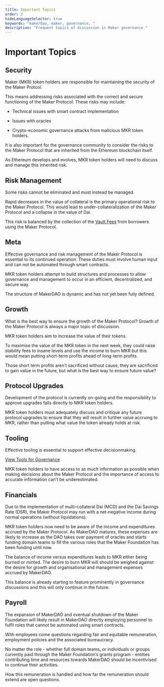 ```yaml
---
title: Important Topics
order: 3
hideLanguageSelector: true
keywords: "makerdao, maker, governance, "
description: "Frequent topics of discussion in Maker governance."
---
```


# Important Topics

## Security

Maker (MKR) token holders are responsible for maintaining the security of the Maker Protcol.

This means addressing risks associated with the correct and secure functioning of the Maker Protocol. These risks may include:

- Technical issues with smart contract implementation

- Issues with oracles

- Crypto-economic governance attacks from malicious MKR token holders.


It is also important for the governance community to consider the risks to the Maker Protocol that are inherited from the Ethereum blockchain itself.

As Ethereum develops and evolves, MKR token holders will need to discuss and manage this inherited risk.

## Risk Management

Some risks cannot be eliminated and must instead be managed.

Rapid decreases in the value of collateral is the primary operational risk to the Maker Protocol. This would lead to under-collateralization of the Maker Protocol and a collapse in the value of Dai.

This risk is balanced by the collection of the [Vault Fees](/learn/vaults/stability-fees) from borrowers using the Maker Protocol.

## Meta

Effective governance and risk management of the Maker Protocol is essential to its continued operation. These duties must involve human input and can not be automated through smart contracts.

MKR token holders attempt to build structures and processes to allow governance and management to occur in an efficient, decentralized, and secure way.

The structure of MakerDAO is dynamic and has not yet been fully defined.

## Growth

What is the best way to ensure the growth of the Maker Protocol? Growth of the Maker Protocol is always a major topic of discussion.

MKR token holders aim to increase the value of their tokens.

To maximise the value of the MKR token in the next week, they could raise stability fees to insane levels and use the income to burn MKR but this would mean putting short-term profits ahead of long-term profits.

Those short term profits aren’t sacrificed without cause, they are sacrificed to gain value in the future, but what is the best way to ensure future value?

## Protocol Upgrades

Development of the protocol is currently on-going and the responsibility to approve upgrades falls directly to MKR token holders.

MKR token holders must adequately discuss and critique any future protocol upgrades to ensure that they will result in further value accruing to MKR, rather than putting what value the token already holds at risk.

## Tooling

Effective tooling is essential to support effective decisionmaking.

<CTA>

[View Tools for Governance](/learn/governance/participate/)

</CTA>

MKR token holders to have access to as much information as possible when making decisions about the Maker Protocol and the importance of access to accurate information can’t be underestimated.

## Financials

Due to the implementation of multi-collateral Dai (MCD) and the Dai Savings Rate (DSR), the Maker Protocol may run with a net-negative income during normal operations (without liquidations).

MKR token holders now need to be aware of the income and expenditures accrued by the Maker Protocol. As MakerDAO matures, these expenses are likely to increase as the DAO takes over payment of oracles and starts funding domain teams to fill the various roles that the Maker Foundation has been funding until now.

The balance of income versus expenditures leads to MKR either being burned or minted. The desire to burn MKR will should be weighed against the desire for growth and organisational and management expenses accrued by MakerDAO.

This balance is already starting to feature prominently in governance discussions and this will only continue in the future.

## Payroll

The expansion of MakerDAO and eventual shutdown of the Maker Foundation will likely result in MakerDAO directly employing personnel to fulfil roles that cannot be automated using smart contracts.

With employees come questions regarding fair and equitable remuneration, employment policies and the associated bureaucracy.

No matter the role - whether full domain teams, or individuals or groups currently paid through the Maker Foundation’s grants program - entities contributing time and resources towards MakerDAO should be incentivised to continue their activities.

How this remuneration is handled and how far the remuneration should extend are open questions.
